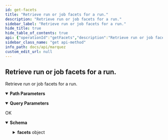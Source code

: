 ```yaml
---
id: get-facets
title: "Retrieve run or job facets for a run."
description: "Retrieve run or job facets for a run."
sidebar_label: "Retrieve run or job facets for a run."
hide_title: true
hide_table_of_contents: true
api: {"operationId":"getFacets","description":"Retrieve run or job facets for a run.","tags":["Jobs"],"responses":{"200":{"description":"OK","content":{"application/json":{"schema":{"type":"object","properties":{"runId":{"description":"The ID associated with the run modifying the table.","type":"string"},"facets":{"description":"A custom facet enables the extension of _dataset_, _job_, and _run_ metadata. A custom facet **must** also have a schema, where a version of the schema is identifiable via a URL. A field within the schema **must** not start with an underscore (`_`).","allOf":[{"description":"All base facet fields are prefixed with an underscore (`_`) to avoid field naming conflicts defined with other facets.","type":"object","properties":{"_producer":{"description":"URI identifying the producer of this metadata. For example this could be a git url with a given tag or sha","type":"string","format":"uri","example":"https://github.com/OpenLineage/OpenLineage/blob/v1-0-0/client"},"_schemaURL":{"description":"The URL to the corresponding version of the schema definition following a $ref URL Reference (see https://swagger.io/docs/specification/using-ref/)","type":"string","format":"uri","example":"https://github.com/OpenLineage/OpenLineage/blob/v1-0-0/spec/OpenLineage.yml#MyCustomJobFacet"}},"required":["_producer","_schemaURL"],"title":"BaseFacet"},{"type":"object","additionalProperties":true}],"title":"CustomFacet"}},"title":"FacetsResult"}}}}},"parameters":[{"name":"id","in":"path","description":"The ID of the run.","required":true,"schema":{"type":"string","format":"uuid","example":"ea9badc5-7cb2-49af-9a9f-155771d3a797"}},{"name":"type","in":"query","description":"Indicates if should return job or run facets.","required":true,"schema":{"type":"string","enum":["run","job"]}}],"method":"get","path":"/jobs/runs/{id}/facets","servers":[{"url":"http://localhost:5000/api/v1","description":"Local API server"}],"info":{"title":"Marquez","version":"0.41.0-SNAPSHOT","description":"Marquez is an open source **metadata service** for the **collection**, **aggregation**, and **visualization** of a data ecosystem's metadata.","license":{"name":"Apache 2.0","url":"http://www.apache.org/licenses/LICENSE-2.0.html"}},"postman":{"name":"Retrieve run or job facets for a run.","description":{"content":"Retrieve run or job facets for a run.","type":"text/plain"},"url":{"path":["jobs","runs",":id","facets"],"host":["{{baseUrl}}"],"query":[{"disabled":false,"description":{"content":"(Required) Indicates if should return job or run facets.","type":"text/plain"},"key":"type","value":""}],"variable":[{"disabled":false,"description":{"content":"(Required) The ID of the run.","type":"text/plain"},"type":"any","value":"","key":"id"}]},"header":[{"key":"Accept","value":"application/json"}],"method":"GET"}}
sidebar_class_name: "get api-method"
info_path: docs/api/marquez
custom_edit_url: null
---
```



## Retrieve run or job facets for a run.



Retrieve run or job facets for a run.

<details style={{"marginBottom":"1rem"}} data-collapsed={false} open={true}><summary style={{}}><strong>Path Parameters</strong></summary><div><ul><ParamsItem className={"paramsItem"} param={{"name":"id","in":"path","description":"The ID of the run.","required":true,"schema":{"type":"string","format":"uuid","example":"ea9badc5-7cb2-49af-9a9f-155771d3a797"}}}></ParamsItem></ul></div></details><details style={{"marginBottom":"1rem"}} data-collapsed={false} open={true}><summary style={{}}><strong>Query Parameters</strong></summary><div><ul><ParamsItem className={"paramsItem"} param={{"name":"type","in":"query","description":"Indicates if should return job or run facets.","required":true,"schema":{"type":"string","enum":["run","job"]}}}></ParamsItem></ul></div></details><div><ApiTabs><TabItem label={"200"} value={"200"}><div>

OK

</div><div><MimeTabs schemaType={"response"}><TabItem label={"application/json"} value={"application/json"}><SchemaTabs><TabItem label={"Schema"} value={"Schema"}><details style={{}} data-collapsed={false} open={true}><summary style={{"textAlign":"left"}}><strong>Schema</strong></summary><div style={{"textAlign":"left","marginLeft":"1rem"}}></div><ul style={{"marginLeft":"1rem"}}><SchemaItem collapsible={false} name={"runId"} required={false} schemaName={"string"} qualifierMessage={undefined} schema={{"description":"The ID associated with the run modifying the table.","type":"string"}}></SchemaItem><SchemaItem collapsible={true} className={"schemaItem"}><details style={{}}><summary style={{}}><strong>facets</strong><span style={{"opacity":"0.6"}}> object</span></summary><div style={{"marginLeft":"1rem"}}><div style={{"marginTop":".5rem","marginBottom":".5rem"}}>

All base facet fields are prefixed with an underscore (`_`) to avoid field naming conflicts defined with other facets.

</div><SchemaItem collapsible={false} name={"_producer"} required={true} schemaName={"uri"} qualifierMessage={undefined} schema={{"description":"URI identifying the producer of this metadata. For example this could be a git url with a given tag or sha","type":"string","format":"uri","example":"https://github.com/OpenLineage/OpenLineage/blob/v1-0-0/client"}}></SchemaItem><SchemaItem collapsible={false} name={"_schemaURL"} required={true} schemaName={"uri"} qualifierMessage={undefined} schema={{"description":"The URL to the corresponding version of the schema definition following a $ref URL Reference (see https://swagger.io/docs/specification/using-ref/)","type":"string","format":"uri","example":"https://github.com/OpenLineage/OpenLineage/blob/v1-0-0/spec/OpenLineage.yml#MyCustomJobFacet"}}></SchemaItem><SchemaItem name={"property name*"} required={false} schemaName={"any"} qualifierMessage={undefined} schema={{"description":"All base facet fields are prefixed with an underscore (`_`) to avoid field naming conflicts defined with other facets.","type":"object","required":["_producer","_schemaURL"],"title":"BaseFacet","additionalProperties":true,"properties":{"_producer":{"description":"URI identifying the producer of this metadata. For example this could be a git url with a given tag or sha","type":"string","format":"uri","example":"https://github.com/OpenLineage/OpenLineage/blob/v1-0-0/client"},"_schemaURL":{"description":"The URL to the corresponding version of the schema definition following a $ref URL Reference (see https://swagger.io/docs/specification/using-ref/)","type":"string","format":"uri","example":"https://github.com/OpenLineage/OpenLineage/blob/v1-0-0/spec/OpenLineage.yml#MyCustomJobFacet"}}}} collapsible={false} discriminator={false}></SchemaItem></div></details></SchemaItem></ul></details></TabItem><TabItem label={"Example (from schema)"} value={"Example (from schema)"}><ResponseSamples responseExample={"{\n  \"runId\": \"string\",\n  \"facets\": {\n    \"_producer\": \"https://github.com/OpenLineage/OpenLineage/blob/v1-0-0/client\",\n    \"_schemaURL\": \"https://github.com/OpenLineage/OpenLineage/blob/v1-0-0/spec/OpenLineage.yml#MyCustomJobFacet\"\n  }\n}"} language={"json"}></ResponseSamples></TabItem></SchemaTabs></TabItem></MimeTabs></div></TabItem></ApiTabs></div>
      